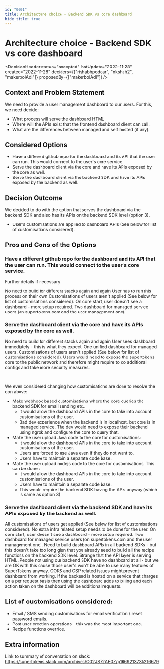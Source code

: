 ```yaml
---
id: "0001"
title: Architecture choice - Backend SDK vs core dashboard
hide_title: true
---
```



# Architecture choice - Backend SDK vs core dashboard

<DecisionHeader status="accepted" lastUpdate="2022-11-28" created="2022-11-28" deciders={["rishabhpoddar", "nkshah2", "makerboiAdi"]} proposedBy={["makerboiAdi"]} />

## Context and Problem Statement

We need to provide a user management dashboard to our users. For this, we need decide:
- What process will serve the dashboard HTML
- Where will the APIs exist that the frontend dashboard client can call.
- What are the differences between managed and self hosted (if any).

## Considered Options

* Have a different github repo for the dashboard and its API that the user can run. This would connect to the user's core service.
* Serve the dashboard client via the core and have its APIs exposed by the core as well.
* Serve the dashboard client via the backend SDK and have its APIs exposed by the backend as well.


## Decision Outcome

We decided to do with the option that serves the dashboard via the backend SDK and also has its APIs on the backend SDK level (option 3).

* User's customisations are applied to dashboard APIs (See below for list of customisations considered).


## Pros and Cons of the Options

### Have a different github repo for the dashboard and its API that the user can run. This would connect to the user's core service.

Further details if necessary

<ArgumentPro> No need to build for different stacks again and again </ArgumentPro>
<ArgumentCon> User has to run this process on their own </ArgumentCon>
<ArgumentCon> Customisations of users aren't applied (See below for list of customisations considered). </ArgumentCon>
<ArgumentCon> On core start, user doesn't see a dashboard - more setup required. </ArgumentCon>
<ArgumentCon> Two dashboard for managed service users (on supertokens.com and the user management one). </ArgumentCon>


### Serve the dashboard client via the core and have its APIs exposed by the core as well.

<ArgumentPro> No need to build for different stacks again and again </ArgumentPro>
<ArgumentPro> User sees dashboard immediately - this is what they expect. </ArgumentPro>
<ArgumentPro> One unified dashboard for managed users. </ArgumentPro>
<ArgumentCon> Customisations of users aren't applied (See below for list of customisations considered). </ArgumentCon>
<ArgumentCon> Users would need to expose the supertokens core to the public network and therefore might require to do additional configs and take more security measures. </ArgumentCon>

<br />

We even considered changing how customisations are done to resolve the con above:
- Make webhook based customisations where the core queries the backend SDK for email sending etc..
    - <ArgumentPro>It would allow the dashboard APIs in the core to take into account customisations of the user.</ArgumentPro>
    - <ArgumentCon>Bad dev experience when the backend is in localhost, but core is in managed service. The dev would need to expose their backend using ngrok and configure the core to query that.</ArgumentCon> 
- Make the user upload Java code to the core for customisations:
    - <ArgumentPro>It would allow the dashboard APIs in the core to take into account customisations of the user.</ArgumentPro>
    - <ArgumentCon>Users are forced to use Java even if they do not want to.</ArgumentCon> 
    - <ArgumentCon>Users have to maintain a separate code base.</ArgumentCon> 
- Make the user upload nodejs code to the core for customisations. This can be done :
    - <ArgumentPro>It would allow the dashboard APIs in the core to take into account customisations of the user.</ArgumentPro>
    - <ArgumentCon>Users have to maintain a separate code base.</ArgumentCon> 
    - <ArgumentNeut>This would require the backend SDK having the APIs anyway (which is same as option 3)</ArgumentNeut>

### Serve the dashboard client via the backend SDK and have its APIs exposed by the backend as well.

<ArgumentPro> All customisations of users get applied (See below for list of customisations considered). </ArgumentPro>
<ArgumentPro> No extra infra related setup needs to be done for the user. </ArgumentPro>
<ArgumentCon> On core start, user doesn't see a dashboard - more setup required. </ArgumentCon>
<ArgumentCon> Two dashboard for managed service users (on supertokens.com and the user management one). </ArgumentCon>
<ArgumentCon> Need to build dashboard APIs in all backend SDKs - but this doesn't take too long gien that you already need to build all the recipe functions on the backend SDK level. </ArgumentCon>
<ArgumentCon> Strange that the API layer is serving HTML. </ArgumentCon>
<ArgumentCon> People not using our backend SDK have no dashboard at all - but we are OK with this cause those user's won't be able to use many features of SuperTokens anyway. </ArgumentCon>
<ArgumentCon> CORS and CSP related issues might prevent dashboard from working. </ArgumentCon>
<ArgumentCon> If the backend is hosted on a service that charges on a per request basis then using the dashboard adds to billing and each action taken on the dashboard will be additional requests. </ArgumentCon>

## List of customisations considered:
- Email / SMS sending customisations for email verification / reset password emails.
- Post user creation operations - this was the most important one.
- Recipe functions override.

## Extra information
Link to summary of conversation on slack: https://supertokens.slack.com/archives/C02JS72AE0Z/p1669213735216679
